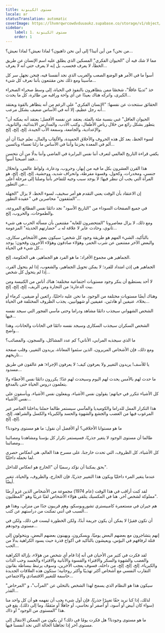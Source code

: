 ```yaml
---
title: مستوى الكينونة
locale: ar
statusTranslation: automatic
coverImage: https://lhvmrqwrcowdvduuaukz.supabase.co/storage/v1/object/public/strapi-uploads/small_cover-tratado-de-psicologia-revolucionaria.webp-5e15e1cec4e0ebebcde5d7fc7565d8fd.webp
sidebar:
    label: 1. مستوى الكينونة
    order: 1
---
```

من نحن؟ من أين أتينا؟ إلى أين نحن ذاهبون؟ لماذا نعيش؟ لماذا نعيش؟...

مما لا شك فيه أن "الحيوان الفكري" المسكين الذي يطلق عليه اسم الإنسان عن طريق الخطأ، لا يعرف فحسب، بل إنه لا يعرف حتى أنه لا يعرف...

أسوأ ما في الأمر هو الوضع الصعب والغريب الذي نجد أنفسنا فيه، فنحن نجهل سر كل مآسينا ومع ذلك نحن مقتنعون بأننا نعرف كل شيء...

خذ "ثدييًا عاقلًا"، شخصًا ممن يتظاهرون بالنفوذ في الحياة، إلى وسط صحراء الصحراء الكبرى، واتركه هناك بعيدًا عن أي واحة وراقبه من طائرة، كل ما يحدث...

الحقائق ستتحدث عن نفسها؛ "الإنسان الفكري" على الرغم من أنه يتظاهر بالقوة ويعتقد أنه رجل عظيم، إلا أنه في الأساس ضعيف بشكل مرعب...

"الحيوان العاقل" غبي بنسبة مئة بالمئة. يعتقد عن نفسه الأفضل؛ يعتقد أنه يمكنه أن يتطور بشكل رائع من خلال رياض الأطفال، وكتب الأدب، والمدارس الابتدائية، والثانوية، والإعدادية، والجامعة، وسمعة الأب الجيدة، إلخ، إلخ، إلخ.

لسوء الحظ، بعد كل هذه الحروف والأخلاق الحميدة، والألقاب والمال، نعلم جيدًا أن أي ألم في المعدة يحزننا وأننا في الأساس ما زلنا تعساء وبائسين...

يكفي قراءة التاريخ العالمي لتعرف أننا نفس البرابرة في الماضي وأننا بدلًا من أن نتحسن فقد أصبحنا أسوأ...

هذا القرن العشرون بكل ما فيه من إبهار، وحروب، ودعارة، ولواط عالمي، وانحلال جنسي، ومخدرات، وكحول، وقسوة مفرطة، وانحراف شديد، ووحشية، إلخ، إلخ، إلخ، هو المرآة التي يجب أن ننظر فيها؛ لا يوجد سبب وجيه للتفاخر بأننا وصلنا إلى مرحلة أعلى من التطور...

إن الاعتقاد بأن الوقت يعني التقدم هو أمر سخيف، لسوء الحظ، لا يزال "الجهلة المثقفون" محاصرين في "عقيدة التطور"...

في جميع الصفحات السوداء من "التاريخ الأسود" نجد دائمًا نفس الفظائع المروعة، والطموحات، والحروب، إلخ.

ومع ذلك، لا يزال معاصرونا "المتحضرون للغاية" مقتنعين بأن مسألة الحرب هي شيء ثانوي، وحادث عابر لا علاقة له بـ "حضارتهم الحديثة" المزعومة...

بالتأكيد، الشيء المهم هو طريقة وجود كل شخص؛ سيكون بعض الأشخاص سكارى، والبعض الآخر ممتنعين عن شرب الخمر، وهؤلاء صادقون وهؤلاء الآخرون وقحون؛ يوجد كل شيء في الحياة...

الجماهير هي مجموع الأفراد؛ ما هو الفرد هو الجماهير، هي الحكومة، إلخ.

الجماهير هي إذن امتداد للفرد؛ لا يمكن تحويل الجماهير، والشعوب، إذا لم يتحول الفرد، إذا لم يتحول كل شخص...

لا أحد يستطيع أن ينكر وجود مستويات اجتماعية مختلفة؛ هناك أناس من الكنيسة ومن بيت الدعارة؛ من التجارة ومن الريف، إلخ، إلخ، إلخ.

وهناك أيضًا مستويات مختلفة من الوجود. ما نحن عليه داخليًا، رائعين أو ضيقين، كرماء أو بخلاء، عنيفين أو هادئين، عفيفين أو شهوانيين، يجذب الظروف المختلفة في الحياة...

الشخص الشهواني سيجذب دائمًا مشاهد ودراما وحتى مآسي الفجور التي سيجد نفسه فيها...

الشخص السكران سيجذب السكارى وسيجد نفسه دائمًا في الحانات والحانات، وهذا واضح...

ما الذي سيجذبه المرابي، الأناني؟ كم عدد المشاكل، والسجون، والمصائب؟

ومع ذلك، فإن الأشخاص المريرون، الذين سئموا المعاناة، يريدون التغيير، وقلب صفحة تاريخهم...

يا للأسف! يريدون التغيير ولا يعرفون كيف؛ لا يعرفون الإجراء؛ هم عالقون في طريق مسدود...

ما حدث لهم بالأمس يحدث لهم اليوم وسيحدث لهم غدًا؛ يكررون دائمًا نفس الأخطاء ولا يتعلمون دروس الحياة حتى بالمدفع.

كل الأشياء تتكرر في حياتهم؛ يقولون نفس الأشياء، ويفعلون نفس الأشياء، ويأسفون على نفس الأشياء...

هذا التكرار الممل للدراما والكوميديا والمآسي سيستمر طالما حملنا بداخلنا العناصر غير المرغوب فيها من الغضب والجشع والشهوة والحسد والكبرياء والكسل والشراهة، إلخ، إلخ، إلخ.

ما هو مستوانا الأخلاقي؟ أو الأفضل أن نقول: ما هو مستوى وجودنا؟

طالما أن مستوى الوجود لا يتغير جذريًا، فسيستمر تكرار كل بؤسنا ومشاهدنا ومصائبنا ومصائبنا...

كل الأشياء، كل الظروف، التي تحدث خارجنا، على مسرح هذا العالم، هي انعكاس حصري لما نحمله داخليًا.

بحق يمكننا أن نؤكد رسميًا أن "الخارج هو انعكاس للداخل".

عندما يتغير المرء داخليًا ويكون هذا التغيير جذريًا، فإن الخارج، والظروف، والحياة، تتغير أيضًا.

لقد كنت أراقب في هذا الوقت (عام 1974) مجموعة من الأشخاص الذين غزو أرضًا مملوكة لشخص آخر. هنا في المكسيك يتلقى هؤلاء الأشخاص لقبًا غريبًا وهو "المظليون".

هم جيران في مستعمرة كامبيستري تشوروبوسكو، وهم قريبون جدًا من منزلي، وهذا هو السبب في أنني تمكنت من دراستهم عن كثب...

أن تكون فقيرًا لا يمكن أن يكون جريمة أبدًا، ولكن الخطورة ليست في ذلك، ولكن في مستوى وجودهم...

إنهم يتشاجرون مع بعضهم البعض يوميًا، ويسكرون، ويهينون بعضهم البعض، ويتحولون إلى قتلة لرفاقهم في البؤس، ويعيشون بالتأكيد في أكواخ قذرة حيث يسود الكراهية بدلًا من الحب...

لقد فكرت في كثير من الأحيان في أنه إذا قام أي شخص من هؤلاء، بإزالة الكراهية والغضب والشهوة والسكر والافتراء والقسوة والأنانية والافتراء والحسد وحب الذات والكبرياء، إلخ، إلخ، إلخ، من داخله، فسوف يعجب الآخرين، وسوف يرتبط ببساطة بقانون التقارب النفسي مع أشخاص أكثر تهذيبًا وأكثر روحانية؛ ستكون هذه العلاقات الجديدة حاسمة للتغيير الاقتصادي والاجتماعي...

سيكون هذا هو النظام الذي يسمح لهذا الشخص بالتخلي عن "المرآب"، و "المرحاض" القذر...

لذلك، إذا كنا نريد حقًا تغييرًا جذريًا، فإن أول شيء يجب أن نفهمه هو أن كل واحد منا (سواء كان أبيض أو أسود، أو أصفر أو نحاسي، أو جاهلًا أو مثقفًا، وما إلى ذلك)، يقع في هذا "المستوى من الوجود" أو ذاك.

ما هو مستوى وجودنا؟ هل فكرت يومًا في ذلك؟ لن يكون من الممكن الانتقال إلى مستوى آخر إذا تجاهلنا الحالة التي نجد أنفسنا فيها.


